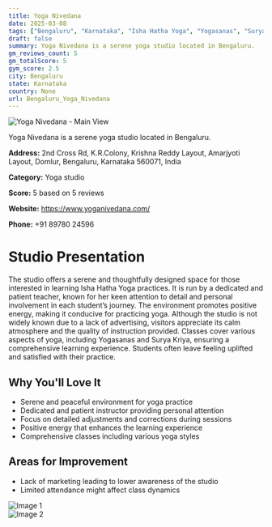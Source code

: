 ```yaml
---
title: Yoga Nivedana
date: 2025-03-08
tags: ["Bengaluru", "Karnataka", "Isha Hatha Yoga", "Yogasanas", "Surya Kriya", "serene", "positive energy", "Bengaluru"]  
draft: false
summary: Yoga Nivedana is a serene yoga studio located in Bengaluru.
gm_reviews_count: 5
gm_totalScore: 5
gym_score: 2.5
city: Bengaluru
state: Karnataka
country: None
url: Bengaluru_Yoga_Nivedana
---
```


<div className="aspect-[16/9] relative my-8">
  <img 
    src="https://streetviewpixels-pa.googleapis.com/v1/thumbnail?panoid=R8d1O5Q_MysXLUFG6-KYzQ&cb_client=maps_sv.tactile.gps&w=203&h=100&yaw=187.14264&pitch=0&thumbfov=100"
    alt="Yoga Nivedana - Main View"
    className="object-cover absolute inset-0 w-full h-full rounded-lg"
  />
</div>

Yoga Nivedana is a serene yoga studio located in Bengaluru.

**Address:** 2nd Cross Rd, K.R.Colony, Krishna Reddy Layout, Amarjyoti Layout, Domlur, Bengaluru, Karnataka 560071, India

**Category:** Yoga studio

**Score:** 5 based on 5 reviews

**Website:** https://www.yoganivedana.com/

**Phone:** +91 89780 24596

# Studio Presentation

The studio offers a serene and thoughtfully designed space for those interested in learning Isha Hatha Yoga practices. It is run by a dedicated and patient teacher, known for her keen attention to detail and personal involvement in each student’s journey. The environment promotes positive energy, making it conducive for practicing yoga. Although the studio is not widely known due to a lack of advertising, visitors appreciate its calm atmosphere and the quality of instruction provided. Classes cover various aspects of yoga, including Yogasanas and Surya Kriya, ensuring a comprehensive learning experience. Students often leave feeling uplifted and satisfied with their practice.



## Why You'll Love It

- Serene and peaceful environment for yoga practice
- Dedicated and patient instructor providing personal attention
- Focus on detailed adjustments and corrections during sessions
- Positive energy that enhances the learning experience
- Comprehensive classes including various yoga styles

## Areas for Improvement

- Lack of marketing leading to lower awareness of the studio
- Limited attendance might affect class dynamics

<div className="grid grid-cols-1 xl:grid-cols-2 gap-4 my-8">
<div className="aspect-[4/3] relative"><img src="https://lh5.googleusercontent.com/p/AF1QipOad_gCLL9vLQ0ITUbnl01OGxPObaE8oIW8U2xE=w1920-h1080-k-no" alt="Image 1" className="object-cover absolute inset-0 w-full h-full rounded-lg" /></div>
<div className="aspect-[4/3] relative"><img src="https://lh5.googleusercontent.com/p/AF1QipPlermamrOV6oFedZemLwVuisg--ZNtNdTnj1_v=w1920-h1080-k-no" alt="Image 2" className="object-cover absolute inset-0 w-full h-full rounded-lg" /></div>
</div>